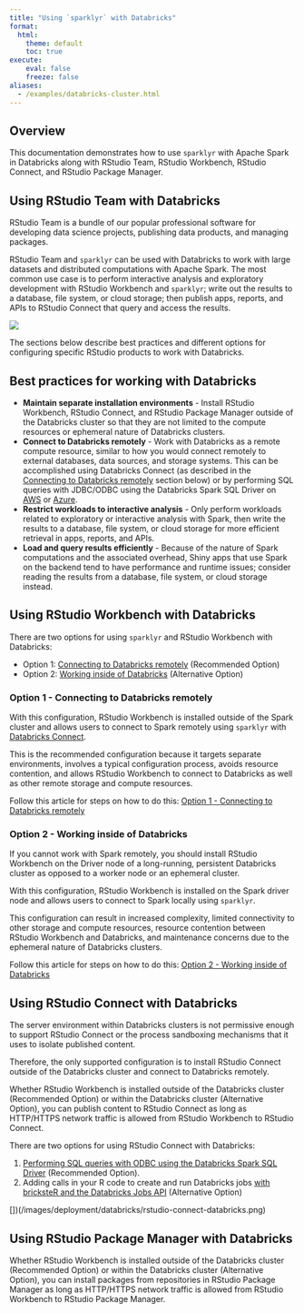 ```yaml
---
title: "Using `sparklyr` with Databricks"
format:
  html:
    theme: default
    toc: true
execute:
    eval: false
    freeze: false
aliases:
  - /examples/databricks-cluster.html
---
```


## Overview

This documentation demonstrates how to use `sparklyr` with Apache Spark in Databricks along with RStudio Team, RStudio Workbench, RStudio Connect, and RStudio Package Manager.

## Using RStudio Team with Databricks

RStudio Team is a bundle of our popular professional software for developing data science projects, publishing data products, and managing packages.

RStudio Team and `sparklyr` can be used with Databricks to work with large datasets and distributed computations with Apache Spark. The most common use case is to perform interactive analysis and exploratory development with RStudio Workbench and `sparklyr`; write out the results to a database, file system, or cloud storage; then publish apps, reports, and APIs to RStudio Connect that query and access the results.

![](/images/deployment/databricks/rstudio-databricks-architecture.png)

The sections below describe best practices and different options for configuring specific RStudio products to work with Databricks.

## Best practices for working with Databricks

-   **Maintain separate installation environments** - Install RStudio Workbench, RStudio Connect, and RStudio Package Manager outside of the Databricks cluster so that they are not limited to the compute resources or ephemeral nature of Databricks clusters.
-   **Connect to Databricks remotely** - Work with Databricks as a remote compute resource, similar to how you would connect remotely to external databases, data sources, and storage systems. This can be accomplished using Databricks Connect (as described in the [Connecting to Databricks remotely](#option-1---connecting-to-databricks-remotely) section below) or by performing SQL queries with JDBC/ODBC using the Databricks Spark SQL Driver on [AWS](https://docs.databricks.com/integrations/bi/jdbc-odbc-bi.html) or [Azure](https://docs.microsoft.com/en-us/azure/databricks/integrations/bi/jdbc-odbc-bi).
-   **Restrict workloads to interactive analysis** - Only perform workloads related to exploratory or interactive analysis with Spark, then write the results to a database, file system, or cloud storage for more efficient retrieval in apps, reports, and APIs.
-   **Load and query results efficiently** - Because of the nature of Spark computations and the associated overhead, Shiny apps that use Spark on the backend tend to have performance and runtime issues; consider reading the results from a database, file system, or cloud storage instead.

## Using RStudio Workbench with Databricks

There are two options for using `sparklyr` and RStudio Workbench with Databricks:

-   Option 1: [Connecting to Databricks remotely](#option-1---connecting-to-databricks-remotely) (Recommended Option)
-   Option 2: [Working inside of Databricks](#option-2---working-inside-of-databricks) (Alternative Option)

### Option 1 - Connecting to Databricks remotely {#option-1---connecting-to-databricks-remotely}

With this configuration, RStudio Workbench is installed outside of the Spark cluster and allows users to connect to Spark remotely using `sparklyr` with [Databricks Connect](https://docs.databricks.com/dev-tools/databricks-connect.html).

This is the recommended configuration because it targets separate environments, involves a typical configuration process, avoids resource contention, and allows RStudio Workbench to connect to Databricks as well as other remote storage and compute resources.

Follow this article for steps on how to do this: [Option 1 - Connecting to Databricks remotely](/deployment/databricks-cluster-remote.qmd)

### Option 2 - Working inside of Databricks {#option-2---working-inside-of-databricks}

If you cannot work with Spark remotely, you should install RStudio Workbench on the Driver node of a long-running, persistent Databricks cluster as opposed to a worker node or an ephemeral cluster.

With this configuration, RStudio Workbench is installed on the Spark driver node and allows users to connect to Spark locally using `sparklyr`.

This configuration can result in increased complexity, limited connectivity to other storage and compute resources, resource contention between RStudio Workbench and Databricks, and maintenance concerns due to the ephemeral nature of Databricks clusters.

Follow this article for steps on how to do this: [Option 2 - Working inside of Databricks](/deployment/databricks-cluster-local.qmd)

## Using RStudio Connect with Databricks

The server environment within Databricks clusters is not permissive enough to support RStudio Connect or the process sandboxing mechanisms that it uses to isolate published content.

Therefore, the only supported configuration is to install RStudio Connect outside of the Databricks cluster and connect to Databricks remotely.

Whether RStudio Workbench is installed outside of the Databricks cluster (Recommended Option) or within the Databricks cluster (Alternative Option), you can publish content to RStudio Connect as long as HTTP/HTTPS network traffic is allowed from RStudio Workbench to RStudio Connect.

There are two options for using RStudio Connect with Databricks:

1.  [Performing SQL queries with ODBC using the Databricks Spark SQL Driver](/deployment/databricks-cluster-odbc) (Recommended Option).
2.  Adding calls in your R code to create and run Databricks jobs [with bricksteR and the Databricks Jobs API](https://github.com/RafiKurlansik/bricksteR/) (Alternative Option)

\[\])(/images/deployment/databricks/rstudio-connect-databricks.png)

## Using RStudio Package Manager with Databricks

Whether RStudio Workbench is installed outside of the Databricks cluster (Recommended Option) or within the Databricks cluster (Alternative Option), you can install packages from repositories in RStudio Package Manager as long as HTTP/HTTPS network traffic is allowed from RStudio Workbench to RStudio Package Manager.
